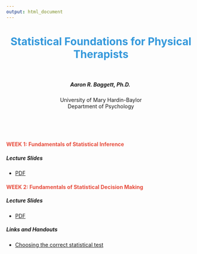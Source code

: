 ```yaml
---
output: html_document
---
```


<center> <h1 style="color:#3498db">Statistical Foundations for Physical Therapists</h1> </center>
<br>
<center> <h5> Aaron R. Baggett, Ph.D. </h5> </center>
<center> <h7> University of Mary Hardin-Baylor </h7> </center>
<center> <h7> Department of Psychology </h7> </center>
<br>
<br>
<br>

<h4 style="color:#e74c3c">
WEEK 1: Fundamentals of Statistical Inference
</h4>

##### Lecture Slides
- <a href="http://aaronbaggett.github.com/files/Foundations_of_Inference.pdf" target="_blank">PDF</a>

<!--
##### Data and R Code*

*Low birth weight example:*

- Descriptives: 
    - Data: [Data set name](http://aaronbaggett.com/dpt)
    - R Code: [Data set name](http://aaronbaggett.com/dpt)
    - SPSS Code: [Data set name](http://aaronbaggett.com/dpt)
- *t*-Test: 
    - Data: [Data set name](http://google.com)
    - R Code: [Data set name](http://aaronbaggett.com/dpt)
    - SPSS Code: [Data set name](http://aaronbaggett.com/dpt)

*Note: Files will automatically be saved to your computer's Downloads directory.

***
-->

<h4 style="color:#e74c3c">
WEEK 2: Fundamentals of Statistical Decision Making
</h4>

##### Lecture Slides
- <a href="http://aaronbaggett.com/files/Foundations_of_Decisions" target="_blank">PDF</a>

<!--
##### Data and R Code*

*Low birth weight example:*

- ANOVA: 
    - Data: [Data set name](http://aaronbaggett.com/dpt)
    - R Code: [Data set name](http://aaronbaggett.com/dpt)
    - SPSS Code: [Data set name](http://aaronbaggett.com/dpt)
- Regression: 
    - Data: [Data set name](http://google.com)
    - R Code: [Data set name](http://aaronbaggett.com/dpt)
    - SPSS Code: [Data set name](http://aaronbaggett.com/dpt)

*Note: Files will automatically be saved to your computer's Downloads directory.
-->

##### Links and Handouts
- <a href="https://stats.idre.ucla.edu/other/mult-pkg/whatstat/" target="_blank">Choosing the correct statistical test</a>
<!--
- [Handout/link name](http://aaronbaggett.com/dpt)
- [Handout/link name](http://aaronbaggett.com/dpt)
-->
